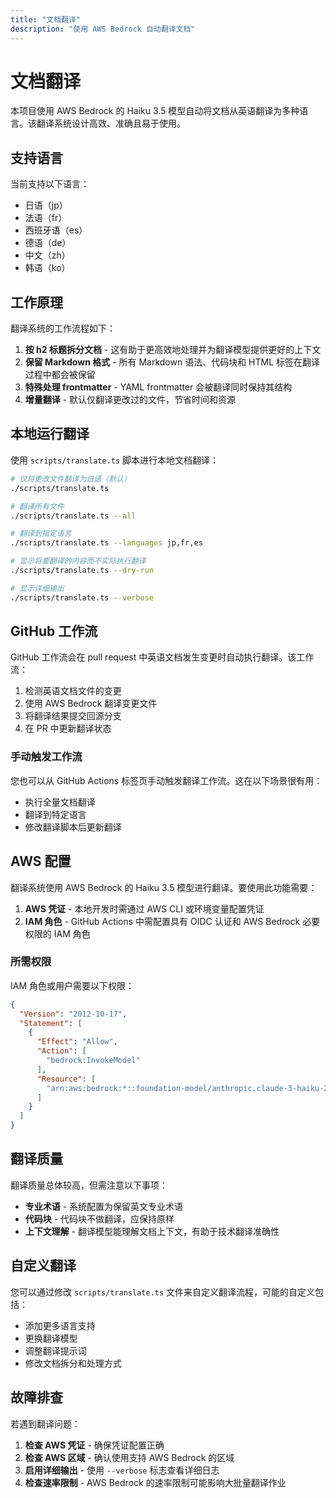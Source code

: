 ```yaml
---
title: "文档翻译"
description: "使用 AWS Bedrock 自动翻译文档"
---
```




# 文档翻译

本项目使用 AWS Bedrock 的 Haiku 3.5 模型自动将文档从英语翻译为多种语言。该翻译系统设计高效、准确且易于使用。

## 支持语言

当前支持以下语言：

- 日语（jp）
- 法语（fr）
- 西班牙语（es）
- 德语（de）
- 中文（zh）
- 韩语（ko）

## 工作原理

翻译系统的工作流程如下：

1. **按 h2 标题拆分文档** - 这有助于更高效地处理并为翻译模型提供更好的上下文
2. **保留 Markdown 格式** - 所有 Markdown 语法、代码块和 HTML 标签在翻译过程中都会被保留
3. **特殊处理 frontmatter** - YAML frontmatter 会被翻译同时保持其结构
4. **增量翻译** - 默认仅翻译更改过的文件，节省时间和资源

## 本地运行翻译

使用 `scripts/translate.ts` 脚本进行本地文档翻译：

```bash
# 仅将更改文件翻译为日语（默认）
./scripts/translate.ts

# 翻译所有文件
./scripts/translate.ts --all

# 翻译到指定语言
./scripts/translate.ts --languages jp,fr,es

# 显示将要翻译的内容而不实际执行翻译
./scripts/translate.ts --dry-run

# 显示详细输出
./scripts/translate.ts --verbose
```

## GitHub 工作流

GitHub 工作流会在 pull request 中英语文档发生变更时自动执行翻译。该工作流：

1. 检测英语文档文件的变更
2. 使用 AWS Bedrock 翻译变更文件
3. 将翻译结果提交回源分支
4. 在 PR 中更新翻译状态

### 手动触发工作流

您也可以从 GitHub Actions 标签页手动触发翻译工作流。这在以下场景很有用：

- 执行全量文档翻译
- 翻译到特定语言
- 修改翻译脚本后更新翻译

## AWS 配置

翻译系统使用 AWS Bedrock 的 Haiku 3.5 模型进行翻译。要使用此功能需要：

1. **AWS 凭证** - 本地开发时需通过 AWS CLI 或环境变量配置凭证
2. **IAM 角色** - GitHub Actions 中需配置具有 OIDC 认证和 AWS Bedrock 必要权限的 IAM 角色

### 所需权限

IAM 角色或用户需要以下权限：

```json
{
  "Version": "2012-10-17",
  "Statement": [
    {
      "Effect": "Allow",
      "Action": [
        "bedrock:InvokeModel"
      ],
      "Resource": [
        "arn:aws:bedrock:*::foundation-model/anthropic.claude-3-haiku-20240307-v1:0"
      ]
    }
  ]
}
```

## 翻译质量

翻译质量总体较高，但需注意以下事项：

- **专业术语** - 系统配置为保留英文专业术语
- **代码块** - 代码块不做翻译，应保持原样
- **上下文理解** - 翻译模型能理解文档上下文，有助于技术翻译准确性

## 自定义翻译

您可以通过修改 `scripts/translate.ts` 文件来自定义翻译流程，可能的自定义包括：

- 添加更多语言支持
- 更换翻译模型
- 调整翻译提示词
- 修改文档拆分和处理方式

## 故障排查

若遇到翻译问题：

1. **检查 AWS 凭证** - 确保凭证配置正确
2. **检查 AWS 区域** - 确认使用支持 AWS Bedrock 的区域
3. **启用详细输出** - 使用 `--verbose` 标志查看详细日志
4. **检查速率限制** - AWS Bedrock 的速率限制可能影响大批量翻译作业